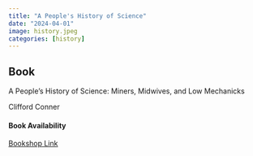 ```yaml
---
title: "A People's History of Science"
date: "2024-04-01"
image: history.jpeg
categories: [history]
---
```


::: {.callout-tip icon="false"}
## Book

A People's History of Science: Miners, Midwives, and Low Mechanicks

Clifford Conner

#### Book Availability

[Bookshop Link](https://bookshop.org/p/books/a-people-s-history-of-science-miners-midwives-and-low-mechanicks-clifford-d-conner/16437014?ean=9781560257486&next=t)
:::